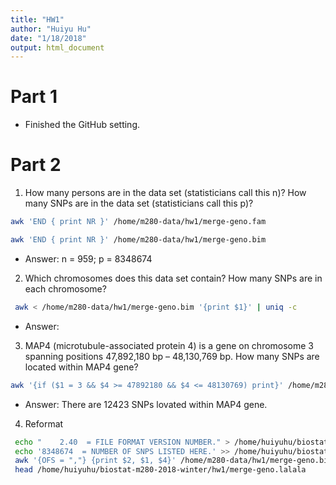 ```yaml
---
title: "HW1"
author: "Huiyu Hu"
date: "1/18/2018"
output: html_document
---
```



# Part 1 
 * Finished the GitHub setting.
 
# Part 2

 1. How many persons are in the data set (statisticians call this n)? How many SNPs are in the data set (statisticians call this p)?
 

```bash
awk 'END { print NR }' /home/m280-data/hw1/merge-geno.fam
```
```bash
awk 'END { print NR }' /home/m280-data/hw1/merge-geno.bim
```
 * Answer: n = 959; p = 8348674

 2. Which chromosomes does this data set contain? How many SNPs are in each chromosome?
```bash
 awk < /home/m280-data/hw1/merge-geno.bim '{print $1}' | uniq -c
```
  + Answer:  

 3. MAP4 (microtubule-associated protein 4) is a gene on chromosome 3 spanning positions 47,892,180 bp – 48,130,769 bp. How many SNPs are located within MAP4 gene?
```bash
awk '{if ($1 = 3 && $4 >= 47892180 && $4 <= 48130769) print}' /home/m280-data/hw1/merge-geno.bim | wc -l
```
 * Answer: There are 12423 SNPs lovated within MAP4 gene.
 4. Reformat
```bash
 echo "    2.40  = FILE FORMAT VERSION NUMBER." > /home/huiyuhu/biostat-m280-2018-winter/hw1/merge-geno.lalala
 echo '8348674  = NUMBER OF SNPS LISTED HERE.' >> /home/huiyuhu/biostat-m280-2018-winter/hw1/merge-geno.lalala
 awk '{OFS = ","} {print $2, $1, $4}' /home/m280-data/hw1/merge-geno.bim  >> /home/huiyuhu/biostat-m280-2018-winter/hw1/merge-geno.lalala
 head /home/huiyuhu/biostat-m280-2018-winter/hw1/merge-geno.lalala
```
 

 
 
